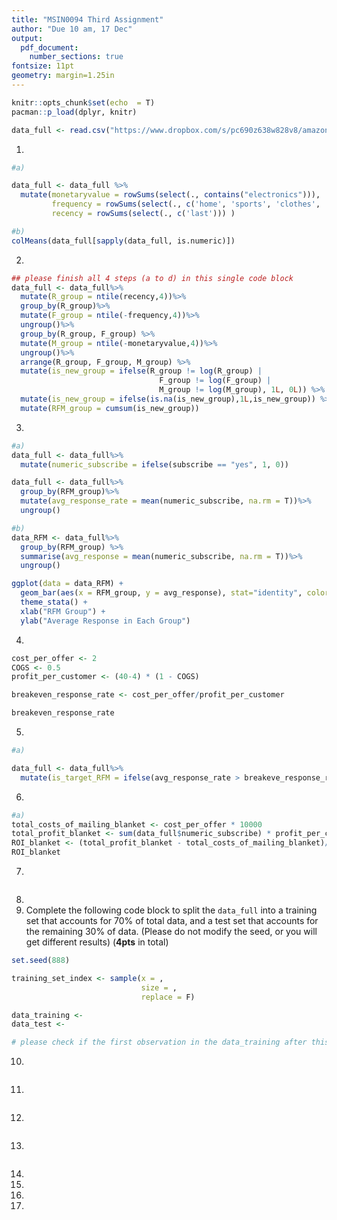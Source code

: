 ```yaml
---
title: "MSIN0094 Third Assignment"
author: "Due 10 am, 17 Dec"
output: 
  pdf_document:
    number_sections: true
fontsize: 11pt
geometry: margin=1.25in
---
```


```r
knitr::opts_chunk$set(echo  = T)
pacman::p_load(dplyr, knitr)

```

```r
data_full <- read.csv("https://www.dropbox.com/s/pc690z638w828v8/amazon.csv?dl=1")
```

1.

```r
#a)

data_full <- data_full %>%
  mutate(monetaryvalue = rowSums(select(., contains("electronics"))),
         frequency = rowSums(select(., c('home', 'sports', 'clothes', 'health', 'books', 'digital', 'toys'))),
         recency = rowSums(select(., c('last'))) )

#b)
colMeans(data_full[sapply(data_full, is.numeric)])
```


2. 

```r
## please finish all 4 steps (a to d) in this single code block
data_full <- data_full%>%
  mutate(R_group = ntile(recency,4))%>%
  group_by(R_group)%>%
  mutate(F_group = ntile(-frequency,4))%>%
  ungroup()%>%
  group_by(R_group, F_group) %>%
  mutate(M_group = ntile(-monetaryvalue,4))%>%
  ungroup()%>%
  arrange(R_group, F_group, M_group) %>%
  mutate(is_new_group = ifelse(R_group != log(R_group) |
                                 F_group != log(F_group) |
                                 M_group != log(M_group), 1L, 0L)) %>%
  mutate(is_new_group = ifelse(is.na(is_new_group),1L,is_new_group)) %>%
  mutate(RFM_group = cumsum(is_new_group))
```

    
3.

```r
#a)
data_full <- data_full%>%
  mutate(numeric_subscribe = ifelse(subscribe == "yes", 1, 0))

data_full <- data_full%>%
  group_by(RFM_group)%>%
  mutate(avg_response_rate = mean(numeric_subscribe, na.rm = T))%>%
  ungroup()

#b)
data_RFM <- data_full%>%
  group_by(RFM_group) %>%
  summarise(avg_response = mean(numeric_subscribe, na.rm = T))%>%
  ungroup()

ggplot(data = data_RFM) +
  geom_bar(aes(x = RFM_group, y = avg_response), stat="identity", color = "Black", fill = "white") +
  theme_stata() +
  xlab("RFM Group") +
  ylab("Average Response in Each Group")
```



4. 

```r
cost_per_offer <- 2
COGS <- 0.5
profit_per_customer <- (40-4) * (1 - COGS)

breakeven_response_rate <- cost_per_offer/profit_per_customer

breakeven_response_rate
```

5.

```r
#a)

data_full <- data_full%>%
  mutate(is_target_RFM = ifelse(avg_response_rate > breakeve_response_rate, 1L, 0L))
```


6. 
```r
#a)
total_costs_of_mailing_blanket <- cost_per_offer * 10000
total_profit_blanket <- sum(data_full$numeric_subscribe) * profit_per_customer
ROI_blanket <- (total_profit_blanket - total_costs_of_mailing_blanket)/total_costs_of_mailing_blanket
ROI_blanket
```

    
7. 

```r

```


8. 


9. Complete the following code block to split the `data_full` into a training set that accounts for 70% of total data, and a test set that accounts for the remaining 30% of data. (Please do not modify the seed, or you will get different results) (**4pts** in total)

```r

set.seed(888)

training_set_index <- sample(x = , 
                             size = , 
                             replace = F)

data_training <- 
data_test <- 

# please check if the first observation in the data_training after this step has user_id 17649;
```


10. 

```r

```


11. 

```r

```


12. 

```r

```

13. 

```r

```


14.
    


15. 



16. 


17. 
